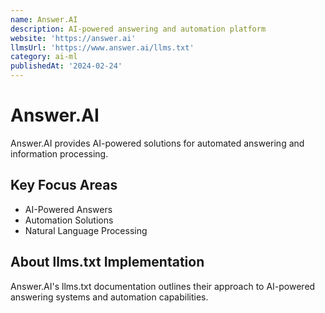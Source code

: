 ```yaml
---
name: Answer.AI
description: AI-powered answering and automation platform
website: 'https://answer.ai'
llmsUrl: 'https://www.answer.ai/llms.txt'
category: ai-ml
publishedAt: '2024-02-24'
---
```


# Answer.AI

Answer.AI provides AI-powered solutions for automated answering and information processing.

## Key Focus Areas

- AI-Powered Answers
- Automation Solutions
- Natural Language Processing

## About llms.txt Implementation

Answer.AI's llms.txt documentation outlines their approach to AI-powered answering systems and automation capabilities.
